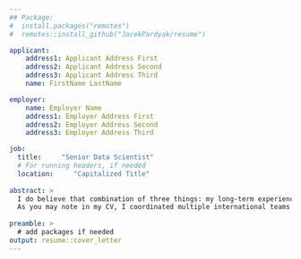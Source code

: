 ```yaml
---
## Package: 
#  install.packages("remotes")
#  remotes::install_github("JacekPardyak/resume")

applicant:
    address1: Applicant Address First
    address2: Applicant Address Second
    address3: Applicant Address Third
    name: FirstName LastName

employer:
    name: Employer Name
    address1: Employer Address First
    address2: Employer Address Second
    address3: Employer Address Third

job:
  title:     "Senior Data Scientist"
  # For running headers, if needed
  location:     "Capitalized Title"
  
abstract: >
  I do believe that combination of three things: my long-term experience as a Data Scientist, extensive knowledge of Machine Learning algorithms and tooling as well as talent for gaining new domain knowledge very fast makes me the right candidate for this position. 
  As you may note in my CV, I coordinated multiple international teams and produced high quality localized websites. For several years I was taking care of the customer needs by providing and delivering professional, helpful, high quality service and assistance before, during, and after the customer's requirements are met. My various roles within Internet related companies were all focused on customer satisfaction. I have always been trying to understand consumer's needs in order to provide the best service. French native who lived and worked in many different places, I am an open-minded person, able to think out of the box and with a good sense of humor. I can communicate effectively and efficiently at all levels of hierarchy and I know how to recruit, coach and motivate teams. 
  
preamble: >
  # add packages if needed
output: resume::cover_letter
---
```


